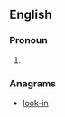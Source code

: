 ==English==

===Pronoun===
{{en-pron}}

# {{obsolete spelling of|ilkon|lang=en}}

===Anagrams===
* [[look-in#English|look-in]]